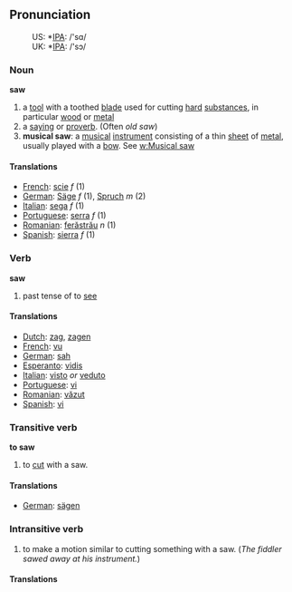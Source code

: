 == Pronunciation ==
:US: *[[w:IPA|IPA]]: /'sɑ/
:UK: *[[w:IPA|IPA]]: /'sɔ/

=== Noun ===

'''saw'''

# a [[tool]] with a toothed [[blade]] used for cutting [[hard]] [[substance]]s, in particular [[wood]] or [[metal]]
# a [[saying]] or [[proverb]].  (Often ''old saw'')
# '''musical saw''': a [[musical]] [[instrument]] consisting of a thin [[sheet]] of [[metal]], usually played with a [[bow]].  See [[w:Musical saw]]

==== Translations ====
*[[French]]: [[scie]] ''f'' (1)
*[[German]]: [[Säge]] ''f'' (1), [[Spruch]] ''m'' (2)
*[[Italian]]: [[sega]] ''f'' (1)
*[[Portuguese]]: [[serra]] ''f'' (1)
*[[Romanian]]: [[ferăstrău]] ''n'' (1)
*[[Spanish]]: [[sierra]] ''f'' (1)

=== Verb ===

'''saw'''
# past tense of to [[see]]

==== Translations ====
*[[Dutch]]: [[zag]], [[zagen]]
*[[French]]: [[vu]]
*[[German]]: [[sah]]
*[[Esperanto]]: [[vidis]]
*[[Italian]]: [[visto]] ''or'' [[veduto]]
*[[Portuguese]]: [[vi]]
*[[Romanian]]: [[văzut]]
*[[Spanish]]: [[vi]]

=== Transitive verb ===
'''to saw'''
# to [[cut]] with a saw.

====Translations====
*[[German]]: [[sägen]]

=== Intransitive verb ===
# to make a motion similar to cutting something with a saw.  (''The fiddler sawed away at his instrument.'')

====Translations====